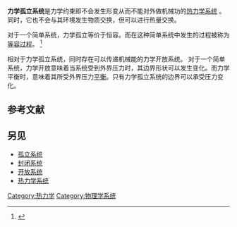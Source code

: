 '''力学孤立系统'''是力学约束即不会发生形变从而不能对外做机械功的[[热力学系统|热力学系统]] 。同时，它也不会与其环境发生物质交换，但可以进行热量交换。

对于一个简单系统，力学孤立等价于恒容。而在这种简单系统中发生的过程被称为[[等容过程|等容过程]]。 <ref name="Guha2000">{{cite book |last=Guha |first=Evelyn |title=Basic Thermodynamics |url=http://books.google.com/books?id=oEfVJJC4mpsC&printsec=frontcover&source=gbs_ge_summary_r&cad=0#v=onepage&q&f=false |accessdate=2012-12-11 |year=2000 |publisher=Alpha Science Int'l Ltd. |isbn=9781842650004 |page=150 |archive-date=2014-06-27 |archive-url=https://web.archive.org/web/20140627051552/http://books.google.com/books?id=oEfVJJC4mpsC&printsec=frontcover&source=gbs_ge_summary_r&cad=0#v=onepage&q&f=false |dead-url=no }}</ref>

相对于力学孤立系统，同时存在可以传递机械能的力学开放系统。{{cn|date=April 2013}} 对于一个简单系统，力学开放意味着当系统受到外界压力时，其边界形状可以发生变化。而力学平衡时，意味着其所受外界压力[[静力平衡|平衡]]。只有力学孤立系统的边界可以承受压力变化。 

==参考文献==
{{reflist}}

==另见==
* [[孤立系统|孤立系统]]
* [[封闭系统|封闭系统]]
* [[开放系统|开放系统]]
* [[热力学系统|热力学系统]]

[[Category:热力学|Category:热力学]]
[[Category:物理学系统|Category:物理学系统]]

{{Thermodynamics-stub}}